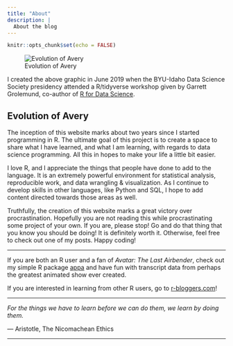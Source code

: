 ```yaml
---
title: "About"
description: |
  About the blog
---
```


```r
knitr::opts_chunk$set(echo = FALSE)
```


![Evolution of Avery](/img/avery_graph.jpg)

I created the above graphic in June 2019 when the BYU-Idaho Data Science Society
presidency attended a R/tidyverse workshop given by Garrett Grolemund,
co-author of [R for Data Science](https://r4ds.had.co.nz/). 

## Evolution of Avery

The inception of this website marks about two years since I started programming in R. The ultimate goal of this project is to create a space to share what I have learned, and what I am learning, with regards to data science programming. All this in hopes to make your life a little bit easier.

I love R, and I appreciate the things that people have done to add to the language. It is an extremely powerful environment for statistical analysis, reproducible work, and data wrangling & visualization. As I continue to develop skills in other languages, like Python and SQL, I hope to add content directed towards those areas as well.

Truthfully, the creation of this website marks a great victory over procrastination.
Hopefully you are not reading this while procrastinating some project of your own.
If you are, please stop! Go and do that thing that you know you should be doing!
It is definitely worth it. Otherwise, feel free to check out one of my posts. Happy coding!

----

If you are both an R user and a fan of *Avatar: The Last Airbender*, check out 
my simple R package [appa](https://github.com/averyrobbins1/appa) and have fun
with transcript data from perhaps the greatest animated show ever created.

If you are interested in learning from other R users, go to [r-bloggers.com](https://www.r-bloggers.com/)!

----

*For the things we have to learn before we can do them, we learn by doing them.*

― Aristotle, The Nicomachean Ethics

----
